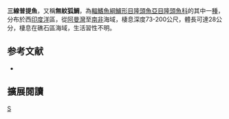 {{Speciesbox 
| taxon = Bodianus trilineatus
| status = LC
| status_system = IUCN3.1
| authority = [[Fowler|Fowler]], 1934
| synonyms = *''Lepidaplois trilineatus''<br /><small>Fowler, 1934</small>
*''Lepidaplois luteopunctatus''<br /><small>Smith, 1957</small>
*''Bodianus luteopunctatus''<br /><small>Smith, 1957</small>
}}

'''三線普提魚'''，又稱'''無紋狐鯛'''，為[[輻鰭魚綱|輻鰭魚綱]][[鱸形目|鱸形目]][[隆頭魚亞目|隆頭魚亞目]][[隆頭魚科|隆頭魚科]]的其中一[[種|種]]，分布於西[[印度洋|印度洋]]區，從[[阿曼灣|阿曼灣]]至[[南非|南非]]海域，棲息深度73-200公尺，體長可達28公分，棲息在礁石區海域，生活習性不明。

==参考文献==
*{{FishBase_species|genus=Bodianus|species=trilineatus|year=2013|month=7}}
== 擴展閱讀 ==
{{refbegin}}
{{wikispecies-inline|Bodianus trilineatus|三線普提魚}}
{{refend}}
{{Taxonbar|from=Q2093771}}

[[Category:普提魚屬|S]]